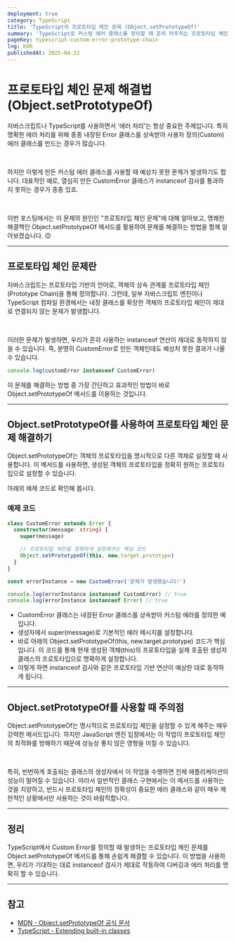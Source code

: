 ```yaml
---
deployment: true
category: TypeScript
title: 'TypeScript의 프로토타입 체인 문제 (Object.setPrototypeOf)'
summary: 'TypeScript로 커스텀 에러 클래스를 정의할 때 흔히 마주치는 프로토타입 체인 문제를 Object.setPrototypeOf를 확인해 봅시다.'
pageKey: typescript-custom-error-prototype-chain
lng: KOR
publishedAt: 2025-04-22
---
```


# 프로토타입 체인 문제 해결법(Object.setPrototypeOf)

자바스크립트나 TypeScript를 사용하면서 '에러 처리'는 항상 중요한 주제입니다. 특히 명확한 에러 처리를 위해 종종 내장된 <codeline>Error</codeline> 클래스를 상속받아 사용자 정의(Custom) 에러 클래스를 만드는 경우가 많습니다.

<br />

하지만 이렇게 만든 커스텀 에러 클래스를 사용할 때 예상치 못한 문제가 발생하기도 합니다. 대표적인 예로, 열심히 만든 CustomError 클래스가 <codeline>instanceof</codeline> 검사를 통과하지 못하는 경우가 종종 있죠.

<br />

이번 포스팅에서는 이 문제의 원인인 "프로토타입 체인 문제"에 대해 알아보고, 명쾌한 해결책인 <codeline>Object.setPrototypeOf</codeline> 메서드를 활용하여 문제를 해결하는 방법을 함께 알아보겠습니다. 😊

---

## 프로토타입 체인 문제란

자바스크립트는 프로토타입 기반의 언어로, 객체의 상속 관계를 프로토타입 체인(Prototype Chain)을 통해 정의합니다. 그런데, 일부 자바스크립트 엔진이나 TypeScript 컴파일 환경에서는 내장 클래스를 확장한 객체의 프로토타입 체인이 제대로 연결되지 않는 문제가 발생합니다.

<br />

이러한 문제가 발생하면, 우리가 흔히 사용하는 <codeline>instanceof</codeline> 연산이 제대로 동작하지 않을 수 있습니다. 즉, 분명히 CustomError로 만든 객체인데도 예상치 못한 결과가 나올 수 있습니다.

```typescript title="Object.setPrototypeOf" showLineNumbers
console.log(customError instanceof CustomError)
```

이 문제를 해결하는 방법 중 가장 간단하고 효과적인 방법이 바로 <codeline>Object.setPrototypeOf</codeline> 메서드를 이용하는 것입니다.

---

## Object.setPrototypeOf를 사용하여 프로토타입 체인 문제 해결하기

<codeline>Object.setPrototypeOf</codeline>는 객체의 프로토타입을 명시적으로 다른
객체로 설정할 때 사용합니다. 이 메서드를 사용하면, 생성된 객체의 프로토타입을
정확히 원하는 프로토타입으로 설정할 수 있습니다.

아래의 예제 코드로 확인해 봅시다.

### 예제 코드

```typescript title="Object.setPrototypeOf" showLineNumbers
class CustomError extends Error {
  constructor(message: string) {
    super(message)

    // 프로토타입 체인을 정확하게 설정해주는 핵심 코드
    Object.setPrototypeOf(this, new.target.prototype)
  }
}

const errorInstance = new CustomError('문제가 발생했습니다!')

console.log(errorInstance instanceof CustomError) // true
console.log(errorInstance instanceof Error) // true
```

- <codeline>CustomError</codeline> 클래스는 내장된 <codeline>Error</codeline> 클래스를
  상속받아 커스텀 에러를 정의한 예입니다.
- 생성자에서 <codeline>super(message)</codeline>로 기본적인 에러 메시지를 설정합니다.
- 바로 아래의 <codeline>Object.setPrototypeOf(this, new.target.prototype)</codeline> 코드가 핵심입니다. 이 코드를 통해 현재 생성된 객체(this)의 프로토타입을 실제 호출된 생성자 클래스의 프로토타입으로 명확하게 설정합니다.
- 이렇게 하면 <codeline>instanceof</codeline> 검사와 같은 프로토타입 기반 연산이 예상한 대로 동작하게 됩니다.

---

## Object.setPrototypeOf를 사용할 때 주의점

<codeline>Object.setPrototypeOf</codeline>는 명시적으로 프로토타입 체인을 설정할
수 있게 해주는 매우 강력한 메서드입니다. 하지만 JavaScript 엔진 입장에서는 이
작업이 프로토타입 체인의 최적화를 방해하기 때문에 성능상 좋지 않은 영향을 미칠
수 있습니다.

<br />

특히, 빈번하게 호출되는 클래스의 생성자에서 이 작업을 수행하면 전체 애플리케이션의 성능이 떨어질 수 있습니다. 따라서 일반적인 클래스 구현에서는 이 메서드를 사용하는 것을 지양하고, 반드시 프로토타입 체인의 정확성이 중요한 에러 클래스와 같이 매우 제한적인 상황에서만 사용하는 것이 바람직합니다.

---

## 정리

TypeScript에서 Custom Error를 정의할 때 발생하는 프로토타입 체인 문제를 <codeline>Object.setPrototypeOf</codeline> 메서드를 통해 손쉽게 해결할 수 있습니다. 이 방법을 사용하면, 우리가 기대하는 대로 <codeline>instanceof</codeline> 검사가 제대로 작동하여 디버깅과 에러 처리를 명확히 할 수 있습니다.

---

## 참고

- [MDN - Object.setPrototypeOf 공식 문서](https://developer.mozilla.org/ko/docs/Web/JavaScript/Reference/Global_Objects/Object/setPrototypeOf)
- [TypeScript - Extending built-in classes](https://www.typescriptlang.org/docs/handbook/release-notes/typescript-2-2.html#support-for-newtarget)
